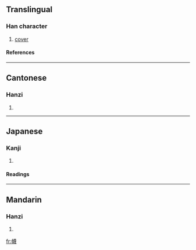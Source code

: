 ==Translingual==
===Han character===
{{Han char|rn=50|rad=巾|as=15|sn=18|four=4425<sub>3</sub>|canj=中月廿田戈 (LBTWI)}}
# [[cover]]
====References====
{{Han ref|kx=0338.030|dkj=09133|dj=0644.340|hdz=10757.030|uh=5E6D|ud=24173|bh=EFC5|bd=61381}}
----
==Cantonese==
===Hanzi===
{{yue-hanzi|jyut=|y=mik6}}
# {{defn|Cantonese}}
----
==Japanese==
===Kanji===
{{ja-kanji|grade=|rs=巾15}}
# {{defn|Japanese}} 
====Readings====
{{ja-readings|on=[[べつ]] (betsu), [[めち]] (mechi), [[ばつ]] (batsu), [[まち]] (machi)|kun=[[おほひ]] (ohohi)}}
----
==Mandarin==
===Hanzi===
{{cmn-hanzi|pin=[[gàn]] (gan4), [[hán]] (han2), [[miè]] (mie4)|wg=kan<sup>4</sup>, han<sup>2</sup>, mieh<sup>4</sup>}}
# {{defn|Mandarin}}

[[fr:幭]]